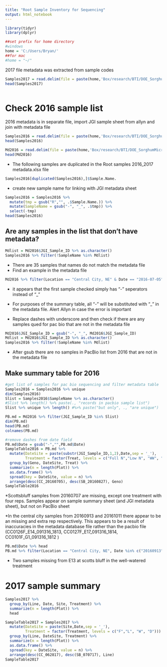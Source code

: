 ---
title: "Root Sample Inventory for Sequencing"
output: html_notebook
---

```{r}
library(tidyr)
library(dplyr)
```

```{r, echo = FALSE}
##set prefix for home directory
#windows
home = 'C:/Users/Bryan/'
##for mac
#home = "~/"

```

2017 file metadata was extracted from sample codes

```{r}
Samples2017 = read.delim(file = paste(home,'Box/research/BTI/DOE_SorghumMicrobiome/AMF_PacBio/Proposal/Samples_wMetadata_2017.txt', sep =''), header = TRUE, colClasses = rep("factor"))
head(Samples2017)



```

# Check 2016 sample list
2016 metadata is in separate file, import JGI sample sheet from allyn and join with metadata file
```{r}
Samples2016 = read.delim(file = paste(home,'Box/research/BTI/DOE_SorghumMicrobiome/AMF_PacBio/Proposal/2016SamplesForPacBio.txt', sep =''), header = TRUE, colClasses = rep("factor"), sep = "\t")
head(Samples2016)

Md2016 = read.delim(file = paste(home,'Box/research/BTI/DOE_SorghumMicrobiome/AMF_PacBio/Proposal/JGI_samples_2016_031518.txt', sep =''), sep = "\t", header = TRUE, colClasses = rep("factor"))
head(Md2016)

```

* The following samples are duplicated in the Root samples 2016_2017 metadata.xlsx file
```{r}
Samples2016[duplicated(Samples2016),]$Sample.Name. 
```


* create new sample name for linking with JGI metadata sheet
```{r}
Samples2016 = Samples2016 %>% 
  mutate(tmp = gsub("R","", .$Sample.Name.)) %>%
  mutate(SampleName = gsub("-", "_", .$tmp)) %>%
  select(-tmp)
head(Samples2016)
```

## Are any samples in the list that don't have metadata?
```{r}
Mdlist = Md2016$JGI_Sample_ID %>% as.character()
Samples2016 %>% filter(!SampleName %in% Mdlist) 
```
* There are 35 samples that names do not match the metadata file
* Find an example in the metadata file
```{r}
Md2016 %>% filter(Location == "Central City, NE" & Date == "2016-07-05" & Geno == "E17" & Rep == "9" & Plot == "16")
```

* it appears that the first sample checked simply has "-" seperators instead of "_"
* For purposes of the summary table, all "-" will be substituted with "_" in the metadata file.  Alert Allyn in case the error is important

* Replace dashes with underscore and then check if there are any samples qued for pac bio that are not in the metadata file
```{r}
Md2016$JGI_Sample_ID = gsub("-", "_", Md2016$JGI_Sample_ID)
Mdlist = Md2016$JGI_Sample_ID %>% as.character()
Samples2016 %>% filter(!SampleName %in% Mdlist) 

```
* After gsub there are no samples in PacBio list from 2016 that are not in the metadata file

## Make summary table for 2016

```{r}
#get list of samples for pac bio sequencing and filter metadata table
Samples2016 = Samples2016 %>% unique
dim(Samples2016)
Slist = Samples2016$SampleName %>% as.character()
#Slist %>% length() %>% paste(., "records in pacbio sample list")
Slist %>% unique %>% length() #%>% paste("but only", ., "are unique")

PB.md = Md2016 %>% filter(JGI_Sample_ID %in% Slist)
dim(PB.md)
head(PB.md)
colnames(PB.md)
```

```{r}
#remove dashes from date field
PB.md$Date = gsub("-","",PB.md$Date)
SampleTable2016 = PB.md %>%
  mutate(DateSite = paste(substr(JGI_Sample_ID,1,2),Date,sep = '_'),
         Treatment = factor(Treat, levels = c("Full N","Low N", "WW", "WS"))) %>%
  group_by(Geno, DateSite, Treat) %>%
  summarize(n = length(Plot)) %>%
  as.data.frame() %>%
  spread(key = DateSite, value = n) %>%
  arrange(desc(CC_20160705), desc(SB_20160827), Geno)
SampleTable2016
```


*Scottsbluff samples from 20160707 are missing, except one treatment with four reps. Samples appear on sample summary sheet (and JGI metadata sheet), but not on PacBio sheet

*In the central city samples from 20160913 and 20161011 there appear to be an missing and extra rep respectively.  This appears to be a result of inaccuracies in the metadata database file rather than the pacbio file (CC0126F_E14_091316_1813, CC0127F_E17_091316_1814, CC0101F_G1_091316_1812 )

```{r}
PB.md$Date %>% head
PB.md %>% filter(Location == "Central City, NE", Date %in% c("20160913", "20161011")  & Treat == "Full N") %>% arrange(Geno, Date)
```

* Two samples missing from E13 at scotts bluff in the well-watered treatment

# 2017 sample summary
```{r}
Samples2017 %>%
  group_by(Line, Date, Site, Treatment) %>%
  summarize(n = length(Plot)) %>%
  head
```

```{r}
SampleTable2017 = Samples2017 %>%
  mutate(DateSite = paste(Site,Date,sep = '_'),
         Treatment = factor(Treatment, levels = c("F","L", "W", "D"))) %>%
  group_by(Line, DateSite, Treatment) %>%
  summarize(n = length(Plot)) %>%
  as.data.frame() %>%
  spread(key = DateSite, value = n) %>%
  arrange(desc(CC_062817), desc(SB_070717), Line)
SampleTable2017
```

